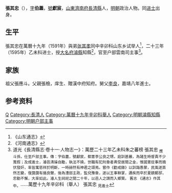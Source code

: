 '''張其忠'''（{{bd|16世紀||17世紀}}），[[表字|字]]'''伯藎'''，[[號|號]]'''獻宸'''，[[山東等處承宣布政使司|山東]][[濟南府|濟南府]][[長清縣|長清縣]]人，[[明朝|明朝]]政治人物。同[[进士|进士]]出身。

==生平==
張其忠在萬曆十九年（1591年）與弟[[张其孝|张其孝]]同中辛卯科山东乡试举人<ref>《山东通志》</ref>，二十三年（1595年）乙未科进士，授[[大名府|大名府]][[濬縣|濬縣]]知縣<ref>《河南通志》</ref>，官至户部雲南司主事<ref>道光《長清縣志·卷十一·人物志一》：萬歷二十三年乙未科朱之蕃榜 張其忠 <sub>應斗孫，仕至戶部主事。傳：字伯藎，號獻宸，都憲李公良之甥，庭訓甚嚴，為諸生時督責不少寬假；及成進士，濬邑清操自勵，執法不撓，世職有犯刑章者弗受居間之金，惟國憲從事而摘伏發奸，率皆寓慈祥於明斷，一時赫然有神君之頌焉。嘗作《勸戒錄》以訓誨愚蒙，民風遂蒸然丕變，復藹藹有循良聲，後為漕部主政，監兌豫章，遂以王事鞅掌，遘疾而卒於夏鎮郵邸，忠勤不懈，大率如此。濬人生祠祀之閱二十年，以邑人之請而入鄉賢。 舊志 《通志》作其中。</sub>……萬歷十九年辛卯科（舉人） 張其忠 <sub>見進士</sub>
</ref>。

== 家族 ==
祖父張應斗。父親張檢，庠生、贈漢中府知府。舅父[[李良_(嘉靖進士)|李良]]，嘉靖八年進士。

==参考资料==
{{reflist}}

{{start box}}
{{s-off}}
{{s-before|[[甯時謨|甯時謨]]}}
{{s-title|明朝濬縣知縣|1596年－1603年}}
{{s-after|[[董元儒|董元儒]]}}
{{end box}}

{{萬曆二十三年乙未科殿試金榜}}

{{Authority control}}

{{DEFAULTSORT:Zhang张}}
[[Category:张姓|Q]]
[[Category:長清人|Category:長清人]]
[[Category:萬曆十九年辛卯科舉人|Category:萬曆十九年辛卯科舉人]]
[[Category:明朝濬縣知縣|Category:明朝濬縣知縣]]
[[Category:明朝户部主事|Category:明朝户部主事]]


{{明朝人物小作品}}